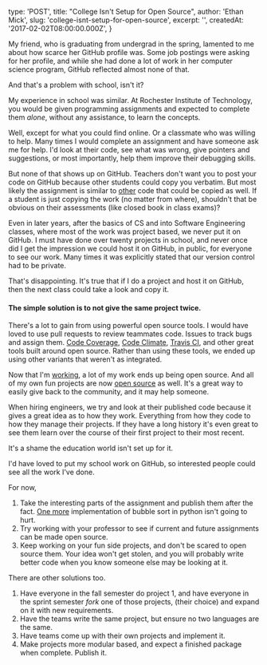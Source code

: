 
  type: 'POST',
  title: "College Isn't Setup for Open Source",
  author: 'Ethan Mick',
  slug: 'college-isnt-setup-for-open-source',
  excerpt: '',
  createdAt: '2017-02-02T08:00:00.000Z',
}


My friend, who is graduating from undergrad in the spring, lamented to
me about how scarce her GitHub profile was. Some job postings were
asking for her profile, and while she had done a lot of work in her
computer science program, GitHub reflected almost none of that.

And that's a problem with school, isn't it?

My experience in school was similar. At Rochester Institute of
Technology, you would be given programming assignments and expected to
complete them _alone_, without any assistance, to learn the concepts.

Well, except for what you could find online. Or a classmate who was
willing to help. Many times I would complete an assignment and have
someone ask me for help. I'd look at their code, see what was wrong,
give pointers and suggestions, or most importantly, help them improve
their debugging skills.

But none of that shows up on GitHub. Teachers don't want you to post
your code on GitHub because other students could copy you verbatim. But
most likely the assignment is similar to
[other](http://stackoverflow.com/) code that could be copied as well. If
a student is just copying the work (no matter from where), shouldn't
that be obvious on their assessments (like closed book in class exams)?

Even in later years, after the basics of CS and into Software
Engineering classes, where most of the work was project based, we never
put it on GitHub. I must have done over twenty projects in school, and
never once did I get the impression we could host it on GitHub, in
public, for everyone to see our work. Many times it was explicitly
stated that our version control had to be private.

That's disappointing. It's true that if I do a project and host it on
GitHub, then the next class could take a look and copy it.

#### The simple solution is to not give the same project twice.

There's a lot to gain from using powerful open source tools. I would
have loved to use pull requests to review teammates code. Issues to
track bugs and assign them. [Code Coverage](https://coveralls.io/),
[Code Climate](https://codeclimate.com/), [Travis
CI](https://travis-ci.org/), and other great tools built around open
source. Rather than using these tools, we ended up using other variants
that weren't as integrated.

Now that I'm [working](https://cloudmine.me/careers/), a lot of my work
ends up being open source. And all of my own fun projects are now [open
source](https://github.com/fastchat/) as well. It's a great way to
easily give back to the community, and it may help someone.

When hiring engineers, we try and look at their published code because
it gives a great idea as to how they work. Everything from how they code
to how they manage their projects. If they have a long history it's
even great to see them learn over the course of their first project to
their most recent.

It's a shame the education world isn't set up for it.

I'd have loved to put my school work on GitHub, so interested people
could see all the work I've done.

For now,

1.  Take the interesting parts of the assignment and publish them after
    the fact. [One
    more](https://github.com/search?utf8=%E2%9C%93&q=bubblesort)
    implementation of bubble sort in python isn't going to hurt.
2.  Try working with your professor to see if current and future
    assignments can be made open source.
3.  Keep working on your fun side projects, and don't be scared to open
    source them. Your idea won't get stolen, and you will probably
    write better code when you know someone else may be looking at it.

There are other solutions too.

1.  Have everyone in the fall semester do project 1, and have everyone
    in the sprint semester _fork_ one of those projects, (their choice)
    and expand on it with new requirements.
2.  Have the teams write the same project, but ensure no two languages
    are the same.
3.  Have teams come up with their own projects and implement it.
4.  Make projects more modular based, and expect a finished package when
    complete. Publish it.
